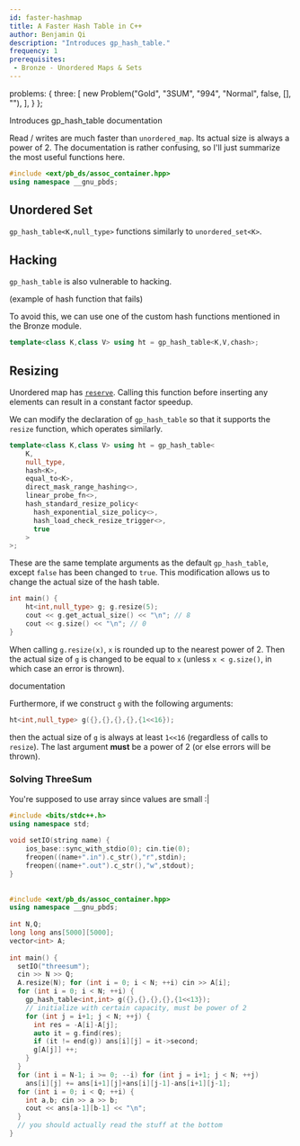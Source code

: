 ```yaml
---
id: faster-hashmap
title: A Faster Hash Table in C++
author: Benjamin Qi
description: "Introduces gp_hash_table."
frequency: 1
prerequisites:
 - Bronze - Unordered Maps & Sets
---
```



  problems: {
    three: [
      new Problem("Gold", "3SUM", "994", "Normal", false, [], ""),
    ],
  }
};

<resources>
  <resource source="CF" url="https://codeforces.com/blog/entry/60737" title="Chilli - Order of magnitude faster hash tables" starred>Introduces gp_hash_table</resource>
  <resource source="GCC" url="https://gcc.gnu.org/onlinedocs/libstdc++/ext/pb_ds/gp_hash_table.html#Resize_Policy566860465" title="gp_hash_table Interface">documentation</resource>
  <resource source="Benq (from KACTL)" title="HashMap" url="https://github.com/bqi343/USACO/blob/master/Implementations/content/data-structures/STL%20(5)/HashMap.h" starred> </resource>
</resources>

<br />

Read / writes are much faster than `unordered_map`. Its actual size is always a power of 2. The documentation is rather confusing, so I'll just summarize the most useful functions here.

```cpp
#include <ext/pb_ds/assoc_container.hpp>
using namespace __gnu_pbds;
```

## Unordered Set

`gp_hash_table<K,null_type>` functions similarly to `unordered_set<K>`.

## Hacking

`gp_hash_table` is also vulnerable to hacking. 

(example of hash function that fails)

To avoid this, we can use one of the custom hash functions mentioned in the Bronze module.

```cpp
template<class K,class V> using ht = gp_hash_table<K,V,chash>;
```

## Resizing

Unordered map has [`reserve`](http://www.cplusplus.com/reference/unordered_map/unordered_map/reserve/). Calling this function before inserting any elements can result in a constant factor speedup. 

We can modify the declaration of `gp_hash_table` so that it supports the `resize` function, which operates similarly.

```cpp
template<class K,class V> using ht = gp_hash_table<
    K, 
    null_type, 
    hash<K>, 
    equal_to<K>, 
    direct_mask_range_hashing<>, 
    linear_probe_fn<>,
    hash_standard_resize_policy<
      hash_exponential_size_policy<>, 
      hash_load_check_resize_trigger<>, 
      true
    >
>;
```

These are the same template arguments as the default `gp_hash_table`, except `false` has been changed to `true`. This modification allows us to change the actual size of the hash table.

```cpp
int main() {
    ht<int,null_type> g; g.resize(5);
    cout << g.get_actual_size() << "\n"; // 8
    cout << g.size() << "\n"; // 0
}
```

When calling `g.resize(x)`, `x` is rounded up to the nearest power of 2. Then the actual size of `g` is changed to be equal to `x` (unless `x < g.size()`, in which case an error is thrown).

<resources>
  <resource source="GCC" url="https://gcc.gnu.org/onlinedocs/libstdc++/ext/pb_ds/hash_standard_resize_policy.html" title="Resize Policy">documentation</resource>
</resources>

Furthermore, if we construct `g` with the following arguments:

```cpp
ht<int,null_type> g({},{},{},{},{1<<16});
```

then the actual size of `g` is always at least `1<<16` (regardless of calls to `resize`). The last argument **must** be a power of 2 (or else errors will be thrown).

### Solving ThreeSum

<problems-list problems={metadata.problems.three} />

You're supposed to use array since values are small :|

```cpp
#include <bits/stdc++.h>
using namespace std;
 
void setIO(string name) {
    ios_base::sync_with_stdio(0); cin.tie(0);
    freopen((name+".in").c_str(),"r",stdin);
    freopen((name+".out").c_str(),"w",stdout);
}
 
 
#include <ext/pb_ds/assoc_container.hpp>
using namespace __gnu_pbds;
 
int N,Q;
long long ans[5000][5000];
vector<int> A;
 
int main() {
  setIO("threesum");
  cin >> N >> Q;
  A.resize(N); for (int i = 0; i < N; ++i) cin >> A[i];
  for (int i = 0; i < N; ++i) {
    gp_hash_table<int,int> g({},{},{},{},{1<<13}); 
    // initialize with certain capacity, must be power of 2
    for (int j = i+1; j < N; ++j) {
      int res = -A[i]-A[j];
      auto it = g.find(res); 
      if (it != end(g)) ans[i][j] = it->second;
      g[A[j]] ++;
    }
  }
  for (int i = N-1; i >= 0; --i) for (int j = i+1; j < N; ++j)
    ans[i][j] += ans[i+1][j]+ans[i][j-1]-ans[i+1][j-1];
  for (int i = 0; i < Q; ++i) {
    int a,b; cin >> a >> b;
    cout << ans[a-1][b-1] << "\n";
  }
  // you should actually read the stuff at the bottom
}
```

<IncompleteSection />